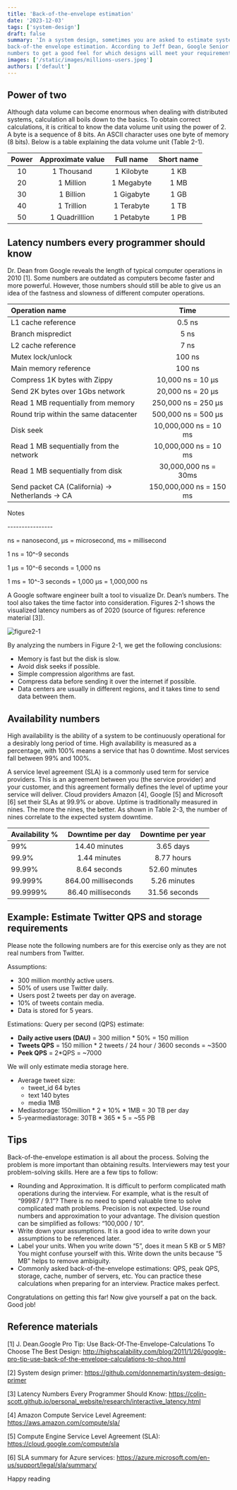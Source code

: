 ```yaml
---
title: 'Back-of-the-envelope estimation'
date: '2023-12-03'
tags: ['system-design']
draft: false
summary: 'In a system design, sometimes you are asked to estimate system capacity or performance requirements using a
back-of-the envelope estimation. According to Jeff Dean, Google Senior Fellow, "back-of-the-envelope calculations are estimates you create using a combonation of thought experiments and common performance 
numbers to get a good feel for which designs will meet your requirements".'
images: ['/static/images/millions-users.jpeg']
authors: ['default']
---
```



## Power of two

Although data volume can become enormous when dealing with distributed systems, 
calculation all boils down to the basics. To obtain correct calculations, 
it is critical to know the data volume unit using the power of 2. 
A byte is a sequence of 8 bits. An ASCII character uses one byte of memory (8 bits). 
Below is a table explaining the data volume unit (Table 2-1).

| Power | Approximate value | Full name | Short name |
| :---: | :----: | :----: | :----: |
| 10 | 1 Thousand | 1 Kilobyte | 1 KB |
| 20 | 1 Million | 1 Megabyte | 1 MB |
| 30 | 1 Billion | 1 Gigabyte | 1 GB |
| 40 | 1 Trillion | 1 Terabyte | 1 TB |
| 50 | 1 Quadrilllion | 1 Petabyte | 1 PB |

## Latency numbers every programmer should know
Dr. Dean from Google reveals the length of typical computer operations in 2010 [1]. 
Some numbers are outdated as computers become faster and more powerful. 
However, those numbers should still be able to give us an idea of the fastness and slowness of different computer operations.

| Operation name | Time |
| :------- | :----: |
| L1 cache reference | 0.5 ns |
| Branch mispredict | 5 ns |
| L2 cache reference | 7 ns |
| Mutex lock/unlock | 100 ns |
| Main memory reference | 100 ns |
| Compress 1K bytes with Zippy | 10,000 ns = 10 μs |
| Send 2K bytes over 1Gbs network | 20,000 ns = 20 μs |
| Read 1 MB requentially from memory | 250,000 ns = 250 μs |
| Round trip within the same datacenter | 500,000 ns = 500 μs |
| Disk seek | 10,000,000 ns = 10 ms |
| Read 1 MB sequentially from the network | 10,000,000 ns = 10 ms |
| Read 1 MB sequentially from disk | 30,000,000 ns = 30ms |
| Send packet CA (California) -> Netherlands -> CA | 150,000,000 ns = 150 ms |

Notes

\----------------

ns = nanosecond, μs = microsecond, ms = millisecond

1 ns = 10^-9 seconds

1 μs = 10^-6 seconds = 1,000 ns

1 ms = 10^-3 seconds = 1,000 μs = 1,000,000 ns

A Google software engineer built a tool to visualize Dr. Dean’s numbers. 
The tool also takes the time factor into consideration. 
Figures 2-1 shows the visualized latency numbers as of 2020 (source of figures: reference material [3]).

![figure2-1](/static/images/System-Design-Interview/figure2-1.jpg)

By analyzing the numbers in Figure 2-1, we get the following conclusions:
- Memory is fast but the disk is slow.
- Avoid disk seeks if possible.
- Simple compression algorithms are fast.
- Compress data before sending it over the internet if possible.
- Data centers are usually in different regions, and it takes time to send data between them.

## Availability numbers
High availability is the ability of a system to be continuously operational for a desirably long period of time. 
High availability is measured as a percentage, with 100% means a service that has 0 downtime. 
Most services fall between 99% and 100%.

A service level agreement (SLA) is a commonly used term for service providers. 
This is an agreement between you (the service provider) and your customer, 
and this agreement formally defines the level of uptime your service will deliver. 
Cloud providers Amazon [4], Google [5] and Microsoft [6] set their SLAs at 99.9% or above. 
Uptime is traditionally measured in nines. The more the nines, the better. As shown in Table 2-3, 
the number of nines correlate to the expected system downtime.

| Availability % | Downtime per day | Downtime per year |
| :----- | :----: | :----: |
| 99% | 14.40 minutes | 3.65 days |
| 99.9% | 1.44 minutes | 8.77 hours |
| 99.99% | 8.64 seconds | 52.60 minutes |
| 99.999% | 864.00 milliseconds | 5.26 minutes |
| 99.9999% | 86.40 milliseconds | 31.56 seconds |


## Example: Estimate Twitter QPS and storage requirements
Please note the following numbers are for this exercise only as they are not real numbers from Twitter.

Assumptions:
- 300 million monthly active users.
- 50% of users use Twitter daily.
- Users post 2 tweets per day on average.
- 10% of tweets contain media.
- Data is stored for 5 years.

Estimations:
Query per second (QPS) estimate:
- **Daily active users (DAU)** = 300 million * 50% = 150 million
- **Tweets QPS** = 150 million * 2 tweets / 24 hour / 3600 seconds = ~3500
- **Peek QPS** = 2*QPS = ~7000

We will only estimate media storage here.
- Average tweet size:
    - tweet_id  64 bytes
    - text      140 bytes
    - media     1MB
- Mediastorage: 150million * 2 * 10% * 1MB = 30 TB per day
- 5-yearmediastorage: 30TB * 365 * 5 = ~55 PB

## Tips
Back-of-the-envelope estimation is all about the process. 
Solving the problem is more important than obtaining results. 
Interviewers may test your problem-solving skills. Here are a few tips to follow:

- Rounding and Approximation. It is difficult to perform complicated math operations during the interview. 
For example, what is the result of “99987 / 9.1”? 
There is no need to spend valuable time to solve complicated math problems. 
Precision is not expected. Use round numbers and approximation to your advantage. 
The division question can be simplified as follows: “100,000 / 10”.
- Write down your assumptions. It is a good idea to write down your assumptions to be referenced later.
- Label your units. When you write down “5”, does it mean 5 KB or 5 MB? You might confuse yourself with this. 
Write down the units because “5 MB” helps to remove ambiguity.
- Commonly asked back-of-the-envelope estimations: QPS, peak QPS, storage, cache, number of servers, etc. 
You can practice these calculations when preparing for an interview. Practice makes perfect.

Congratulations on getting this far! Now give yourself a pat on the back. Good job!



## Reference materials
[1] J. Dean.Google Pro Tip: Use Back-Of-The-Envelope-Calculations To Choose The Best Design: http://highscalability.com/blog/2011/1/26/google-pro-tip-use-back-of-the-envelope-calculations-to-choo.html

[2] System design primer: https://github.com/donnemartin/system-design-primer

[3] Latency Numbers Every Programmer Should Know: https://colin-scott.github.io/personal_website/research/interactive_latency.html

[4] Amazon Compute Service Level Agreement: https://aws.amazon.com/compute/sla/

[5] Compute Engine Service Level Agreement (SLA): https://cloud.google.com/compute/sla

[6] SLA summary for Azure services: https://azure.microsoft.com/en-us/support/legal/sla/summary/

Happy reading <Twemoji emoji="clinking-beer-mugs" />

